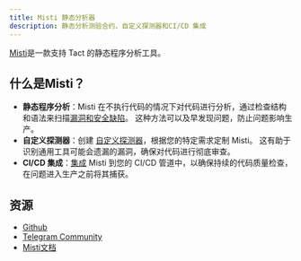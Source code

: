 ```yaml
---
title: Misti 静态分析器
description: 静态分析测验合约、自定义探测器和CI/CD 集成
---
```


[Misti](https://nowarp.github.io/tools/misti/)是一款支持 Tact 的静态程序分析工具。

## 什么是Misti？

- **静态程序分析**：Misti 在不执行代码的情况下对代码进行分析，通过检查结构和语法来扫描[漏洞和安全缺陷](https://nowarp.github.io/tools/misti/docs/detectors)。  这种方法可以及早发现问题，防止问题影响生产。
- **自定义探测器**：创建 [自定义探测器](https://nowarp.github.io/tools/misti/docs/hacking/custom-detector)，根据您的特定需求定制 Misti。 这有助于识别通用工具可能会遗漏的漏洞，确保对代码进行彻底审查。
- **CI/CD 集成**：[集成](https://nowarp.github.io/tools/misti/docs/tutorial/ci-cd) Misti 到您的 CI/CD 管道中，以确保持续的代码质量检查，在问题进入生产之前将其捕获。

## 资源

- [Github](https://github.com/nowarp/misti)
- [Telegram Community](https://t.me/misti_dev)
- [Misti文档](https://nowarp.github.io/docs/misti/)
